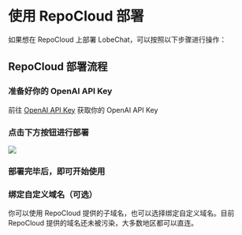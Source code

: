 
# 使用 RepoCloud 部署

如果想在 RepoCloud 上部署 LobeChat，可以按照以下步骤进行操作：

## RepoCloud 部署流程

<Steps>

### 准备好你的 OpenAI API Key

前往 [OpenAI API Key](https://platform.openai.com/account/api-keys) 获取你的 OpenAI API Key

### 点击下方按钮进行部署

[![][deploy-button-image]][deploy-link]

[deploy-button-image]: https://d16t0pc4846x52.cloudfront.net/deploy.png
[deploy-link]: https://repocloud.io/details/?app_id=248

### 部署完毕后，即可开始使用

### 绑定自定义域名（可选）

你可以使用 RepoCloud 提供的子域名，也可以选择绑定自定义域名。目前 RepoCloud 提供的域名还未被污染，大多数地区都可以直连。

</Steps>

